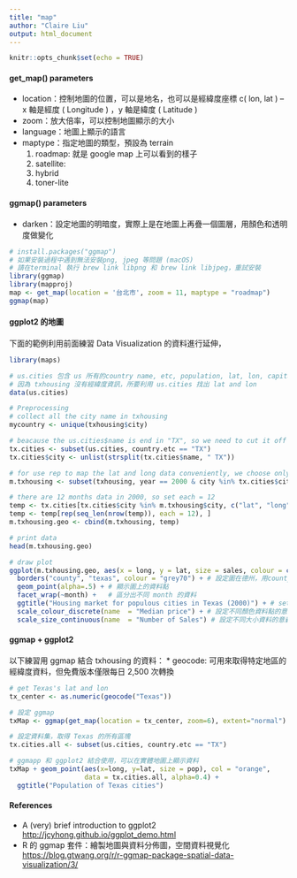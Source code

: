 ```yaml
---
title: "map"
author: "Claire Liu"
output: html_document
---
```



```r
knitr::opts_chunk$set(echo = TRUE)
```

#### get_map() parameters
* location：控制地圖的位置，可以是地名，也可以是經緯度座標 c( lon, lat ) -- x 軸是經度 ( Longitude ) ，y 軸是緯度 ( Latitude )
* zoom：放大倍率，可以控制地圖顯示的大小
* language：地圖上顯示的語言
* maptype：指定地圖的類型，預設為 terrain
    1. roadmap: 就是 google map 上可以看到的樣子
    2. satellite: 
    3. hybrid
    4. toner-lite
  
#### ggmap() parameters
* darken：設定地圖的明暗度，實際上是在地圖上再疊一個圖層，用顏色和透明度做變化

```r
# install.packages("ggmap")
# 如果安裝過程中遇到無法安裝png, jpeg 等問題 (macOS) 
# 請在terminal 執行 brew link libpng 和 brew link libjpeg，重試安裝
library(ggmap)
library(mapproj)
map <- get_map(location = '台北市', zoom = 11, maptype = "roadmap")
ggmap(map)
```


#### ggplot2 的地圖
下面的範例利用前面練習 Data Visualization 的資料進行延伸，

```r
library(maps)

# us.cities 包含 us 所有的country name, etc, population, lat, lon, capital
# 因為 txhousing 沒有經緯度資訊，所要利用 us.cities 找出 lat and lon
data(us.cities)

# Preprocessing
# collect all the city name in txhousing
mycountry <- unique(txhousing$city)

# beacause the us.cities$name is end in "TX", so we need to cut it off
tx.cities <- subset(us.cities, country.etc == "TX")
tx.cities$city <- unlist(strsplit(tx.cities$name, " TX"))

# for use rep to map the lat and long data conveniently, we choose only one year
m.txhousing <- subset(txhousing, year == 2000 & city %in% tx.cities$city)

# there are 12 months data in 2000, so set each = 12
temp <- tx.cities[tx.cities$city %in% m.txhousing$city, c("lat", "long")]
temp <- temp[rep(seq_len(nrow(temp)), each = 12), ]
m.txhousing.geo <- cbind(m.txhousing, temp)

# print data
head(m.txhousing.geo)
```

```r
# draw plot
ggplot(m.txhousing.geo, aes(x = long, y = lat, size = sales, colour = cut(median, 5))) + # 設定ggplot圖資
  borders("county", "texas", colour = "grey70") + # 設定圖在德州，用county區分
  geom_point(alpha=.5) + # 顯示圖上的資料點
  facet_wrap(~month) +   # 區分出不同 month 的資料
  ggtitle("Housing market for populous cities in Texas (2000)") + # set plot title
  scale_colour_discrete(name  = "Median price") + # 設定不同顏色資料點的意義
  scale_size_continuous(name  = "Number of Sales") # 設定不同大小資料的意義
```


#### ggmap + ggplot2
以下練習用 ggmap 結合 txhousing 的資料：
* geocode: 可用來取得特定地區的經緯度資料，但免費版本僅限每日 2,500 次轉換

```r
# get Texas's lat and lon
tx_center <- as.numeric(geocode("Texas"))

# 設定 ggmap
txMap <- ggmap(get_map(location = tx_center, zoom=6), extent="normal")

# 設定資料集，取得 Texas 的所有區塊
tx.cities.all <- subset(us.cities, country.etc == "TX")

# ggmapp 和 ggplot2 結合使用，可以在實體地圖上顯示資料
txMap + geom_point(aes(x=long, y=lat, size = pop), col = "orange", 
                   data = tx.cities.all, alpha=0.4) +
  ggtitle("Population of Texas cities")
```


#### References    
  * A (very) brief introduction to ggplot2 <http://jcyhong.github.io/ggplot_demo.html>    
  * R 的 ggmap 套件：繪製地圖與資料分佈圖，空間資料視覺化 <https://blog.gtwang.org/r/r-ggmap-package-spatial-data-visualization/3/>